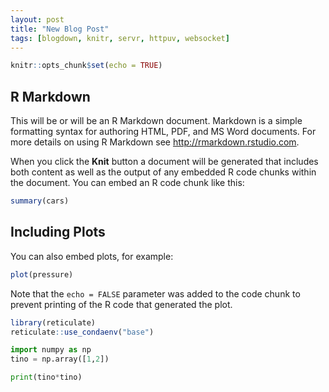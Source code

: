 ```yaml
---
layout: post
title: "New Blog Post"
tags: [blogdown, knitr, servr, httpuv, websocket]
---
```


```r
knitr::opts_chunk$set(echo = TRUE)
```

## R Markdown

This will be or will be an R Markdown document. Markdown is a simple formatting syntax for authoring HTML, PDF, and MS Word documents. For more details on using R Markdown see <http://rmarkdown.rstudio.com>.

When you click the **Knit** button a document will be generated that includes both content as well as the output of any embedded R code chunks within the document. You can embed an R code chunk like this:

```r
summary(cars)
```

## Including Plots

You can also embed plots, for example:

```r
plot(pressure)
```

Note that the `echo = FALSE` parameter was added to the code chunk to prevent printing of the R code that generated the plot.

```r
library(reticulate)
reticulate::use_condaenv("base")
```

```python
import numpy as np
tino = np.array([1,2])

print(tino*tino)
```
